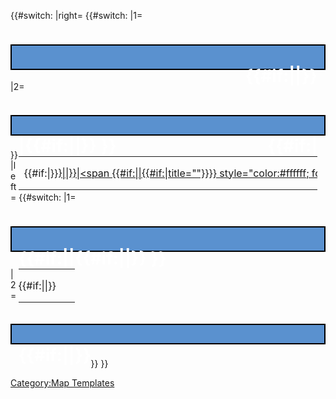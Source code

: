 <onlyinclude><!--
-->{{#switch:{{{float|right}}}<!--
	-->|right=<!--
		-->{{#switch:{{{headerLevel|1}}}<!--
			-->|1=<!--
					--><h1 style="padding:0.2em 0.4em 0.2em 0.4em; margin:{{{marginTop}}} 0 {{{marginBottom}}} 0; border:2px solid #000; background:#5A91CF; color:#FFF; font-weight:bold; text-align:left; -moz-border-radius:0.2em; height:26px; font-size:27px;"><!--
						--><span style="float:right; color:#ffffff"><!--
								-->{{#if:{{{headlineTextLink|}}}|[[{{{headlineTextLink}}}|<span style="color:#ffffff; font-size:{{{level1Size}}};">{{{headlineText|error}}}</span>]]|<span style="color:#ffffff; font-size:{{{level1Size}}};">{{{headlineText|error}}}</span>}}<!--
						--></span><!--
					--></h1><!--
			-->|2=<!--
					--><h2 style="padding:0.12em 0.4em 0.2em 0.4em; margin:{{{marginTop}}} 0 {{{marginBottom}}} 0; border:2px solid #000; background:#5A91CF; color:#FFF; font-size:{{{level2Size}}}; font-weight:bold; text-align:left; -moz-border-radius:0.2em; height:20px; font-size:27px;"><!--
						--><span style="float:right; color:#ffffff; font-size:{{{level2Size}}};"><!--
							-->{{#if:{{{editSectionLink|}}}|<!--
								--><table style="border:0; padding:0px; margin:0; border-spacing:0px; border-collapse:collapse; float:right;"><tr><!--
									--><td border="0" cellspacing="0" cellpadding="0" style="width:16px; text-align:right; padding-right:1px; margin:0px; border:0px;"><!--
										-->{{Css Image Crop<!--
											-->|firstDivStyle=text-align:right;<!--
											-->|Image = WikiaSkinSprite.png<!--
											-->|bSize = 1208px<!--
											-->|cWidth = 16<!--
											-->|cHeight = 16<!--
											-->|oTop = 48<!--
											-->|oLeft = 1000<!--
											-->|Location=none<!--
											-->|link={{fullurl:{{{editSectionLink|}}}|action=edit}}<!--
											-->|divTitle={{{editSectionHoverText|}}}<!--
										-->}}<!--
									--></td><!--
									--><td nowrap="nowrap" border="0" cellspacing="0" cellpadding="0" style="padding:0px; margin:0px; border:0px; display: inline-block;"><!--
										-->{{#if:{{{headlineTextLink|}}}{{{editSectionLink|}}}|[[{{#if:{{{headlineTextLink|}}}|{{{headlineTextLink|}}}|{{{editSectionLink|}}}}}|<span {{#if:{{{headlineTextLink|}}}||{{#if:{{{editSectionHoverText|}}}|title="{{{editSectionHoverText|}}}"}}}} style="color:#ffffff; font-size:{{{level2Size}}};">{{{headlineText|error}}}</span>]]|{{{headlineText|error}}}}}<!--
									--></td><!--
								--></tr></table><!--
							-->|{{#if:{{{headlineTextLink|}}}|[[{{{headlineTextLink}}}|<span style="color:#ffffff; font-size:{{{level2Size}}};">{{{headlineText|error}}}</span>]]|<span style="color:#ffffff; font-size:{{{level2Size}}};">{{{headlineText|error}}}</span>}}<!--
							-->}}<!--
						--></span><!--
					--></h2><!--
		-->}}<!--
	-->|left=<!--
		-->{{#switch:{{{headerLevel|1}}}<!--
			-->|1=<!--
					--><h1 style="padding:0.2em 0.4em 0.2em 0.4em; margin:{{{marginTop}}} 0 {{{marginBottom}}} 0; border:2px solid #000; background:#5A91CF; color:#FFF; font-weight:bold; text-align:left; -moz-border-radius:0.2em; height:26px; font-size:27px;"><!--
						--><span style="float:left; color:#ffffff"><!--
							-->{{#if:{{{editSectionLink|}}}|<!--
								--><table style="border:0; padding:0px; margin:0; border-spacing:0px; border-collapse:collapse; float:right;"><tr><!--
									--><td nowrap="nowrap" border="0" cellspacing="0" cellpadding="0" style="padding:0px; margin:0px; border:0px; display: inline-block;"><!--
										-->{{#if:{{{headlineTextLink|}}}|[[{{{headlineTextLink}}}|<span style="color:#ffffff; font-size:{{{level1Size}}};">{{{headlineText|error}}}</span>]]|{{{headlineText|error}}}}}<!--
									--></td><!--
									--><td border="0" cellspacing="0" cellpadding="0" style="width:16px; text-align:right; padding-left:6px; margin:0px; border:0px;"><!--
										-->{{Css Image Crop<!--
											-->|firstDivStyle=text-align:right;<!--
											-->|Image = WikiaSkinSprite.png<!--
											-->|bSize = 1208px<!--
											-->|cWidth = 16<!--
											-->|cHeight = 16<!--
											-->|oTop = 48<!--
											-->|oLeft = 1000<!--
											-->|Location=none<!--
											-->|link={{fullurl:{{{editSectionLink|}}}|action=edit}}<!--
											-->|divTitle={{{editSectionHoverText|}}}<!--
										-->}}<!--
									--></td><!--
								--></tr></table><!--
							-->|{{#if:{{{headlineTextLink|}}}|[[{{{headlineTextLink}}}|<span style="color:#ffffff; font-size:{{{level1Size}}};">{{{headlineText|error}}}</span>]]|<span style="color:#ffffff; font-size:{{{level1Size}}};">{{{headlineText|error}}}</span>}}<!--
							-->}}<!--
						--></span><!--
					--></h1><!--
			-->|2=<!--
					--><h2 style="padding:0.15em 0.4em 0.15em 0.4em; margin:{{{marginTop}}} 0 {{{marginBottom}}} 0; border:2px solid #000; background:#5A91CF; color:#FFF; font-size:{{{level2Size}}}; font-weight:bold; text-align:left; -moz-border-radius:0.2em; height:20px; font-size:27px;"><!--
						--><span style="float:left; color:#ffffff; font-size:{{{level2Size}}};"><!--
								-->{{#if:{{{headlineTextLink|}}}|[[{{{headlineTextLink}}}|<span style="color:#ffffff; font-size:{{{level2Size}}};">{{{headlineText|error}}}</span>]]|<span style="color:#ffffff; font-size:{{{level2Size}}};">{{{headlineText|error}}}</span>}}<!--
						--></span><!--
					--></h2><!--
		-->}}<!--
-->}}<!--
--></onlyinclude><noinclude>
[[Category:Map Templates]]
</noinclude>